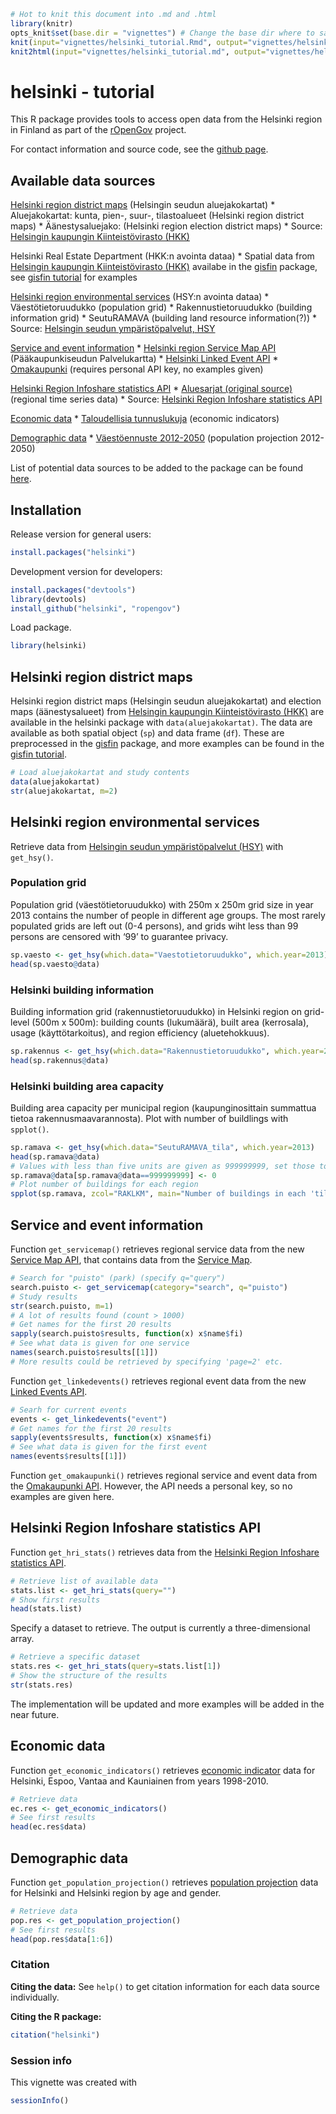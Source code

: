 <!--
%\VignetteEngine{knitr}
%\VignetteIndexEntry{An R Markdown Vignette made with knitr}
-->

```r
# Hot to knit this document into .md and .html
library(knitr)
opts_knit$set(base.dir = "vignettes") # Change the base dir where to save figures
knit(input="vignettes/helsinki_tutorial.Rmd", output="vignettes/helsinki_tutorial.md")
knit2html(input="vignettes/helsinki_tutorial.md", output="vignettes/helsinki_tutorial.html", options=c("use_xhtml","smartypants","mathjax","highlight_code"))
```


helsinki - tutorial
===========

This R package provides tools to access open data from the Helsinki region in Finland
as part of the [rOpenGov](http://ropengov.github.io) project.

For contact information and source code, see the [github page](https://github.com/rOpenGov/helsinki). 

## Available data sources

[Helsinki region district maps](#aluejakokartat) (Helsingin seudun aluejakokartat)
* Aluejakokartat: kunta, pien-, suur-, tilastoalueet (Helsinki region district maps)
* Äänestysaluejako: (Helsinki region election district maps)
* Source: [Helsingin kaupungin Kiinteistövirasto (HKK)](http://ptp.hel.fi/avoindata/)

Helsinki Real Estate Department (HKK:n avointa dataa)
* Spatial data from [Helsingin kaupungin Kiinteistövirasto (HKK)](http://ptp.hel.fi/avoindata/) availabe in the [gisfin](https://github.com/rOpenGov/gisfin) package, see [gisfin tutorial](https://github.com/rOpenGov/gisfin/blob/master/vignettes/gisfin_tutorial.md) for examples

[Helsinki region environmental services](#hsy) (HSY:n avointa dataa)
* Väestötietoruudukko (population grid)
* Rakennustietoruudukko (building information grid)
* SeutuRAMAVA (building land resource information(?))
* Source: [Helsingin seudun ympäristöpalvelut, HSY](http://www.hsy.fi/seututieto/kaupunki/paikkatiedot/Sivut/Avoindata.aspx)

[Service and event information](#servicemap)
* [Helsinki region Service Map API](http://api.hel.fi/servicemap/v1/) (Pääkaupunkiseudun Palvelukartta)
* [Helsinki Linked Event API](http://api.hel.fi/linkedevents/v0.1/)
* [Omakaupunki](http://api.omakaupunki.fi/) (requires personal API key, no examples given)

[Helsinki Region Infoshare statistics API](#hri_stats)
* [Aluesarjat (original source)](http://www.aluesarjat.fi/) (regional time series data)
* Source: [Helsinki Region Infoshare statistics API](http://dev.hel.fi/stats/)

[Economic data](#economy)
* [Taloudellisia tunnuslukuja](http://www.hri.fi/fi/data/paakaupunkiseudun-kuntien-taloudellisia-tunnuslukuja/) (economic indicators)

[Demographic data](#demography)
* [Väestöennuste 2012-2050](http://www.hri.fi/fi/data/helsingin-ja-helsingin-seudun-vaestoennuste-sukupuolen-ja-ian-mukaan-2012-2050/) (population projection 2012-2050)
 

List of potential data sources to be added to the package can be found [here](https://github.com/rOpenGov/helsinki/blob/master/vignettes/todo-datasets.md).

## Installation

Release version for general users:

```r
install.packages("helsinki")
```

Development version for developers:

```r
install.packages("devtools")
library(devtools)
install_github("helsinki", "ropengov")
```

Load package.

```r
library(helsinki)
```

## <a name="aluejakokartat"></a>Helsinki region district maps

Helsinki region district maps (Helsingin seudun aluejakokartat) and election maps (äänestysalueet) from [Helsingin kaupungin Kiinteistövirasto (HKK)](http://ptp.hel.fi/avoindata/) are available in the helsinki package with `data(aluejakokartat)`. The data are available as both spatial object (`sp`) and data frame (`df`). These are preprocessed in the [gisfin](https://github.com/rOpenGov/gisfin) package, and more examples can be found in the [gisfin tutorial](https://github.com/rOpenGov/gisfin/blob/master/vignettes/gisfin_tutorial.md). 

```r
# Load aluejakokartat and study contents
data(aluejakokartat)
str(aluejakokartat, m=2)
```


## <a name="hsy"></a> Helsinki region environmental services

Retrieve data from [Helsingin seudun ympäristöpalvelut (HSY)](http://www.hsy.fi/seututieto/kaupunki/paikkatiedot/Sivut/Avoindata.aspx) with `get_hsy()`.

### Population grid 

Population grid (väestötietoruudukko) with 250m x 250m grid size in year 2013 contains the number of people in different age groups. The most rarely populated grids are left out (0-4 persons), and grids wiht less than 99 persons are censored with '99' to guarantee privacy.

```r
sp.vaesto <- get_hsy(which.data="Vaestotietoruudukko", which.year=2013)
head(sp.vaesto@data)
```


### Helsinki building information

Building information grid (rakennustietoruudukko) in Helsinki region on grid-level (500m x 500m): building counts (lukumäärä), built area (kerrosala), usage (käyttötarkoitus), and region
efficiency (aluetehokkuus).

```r
sp.rakennus <- get_hsy(which.data="Rakennustietoruudukko", which.year=2013)  
head(sp.rakennus@data)
```

### Helsinki building area capacity

Building area capacity per municipal region (kaupunginosittain summattua tietoa rakennusmaavarannosta). Plot with number of buildlings with `spplot()`.

```r
sp.ramava <- get_hsy(which.data="SeutuRAMAVA_tila", which.year=2013)  
head(sp.ramava@data)
# Values with less than five units are given as 999999999, set those to zero
sp.ramava@data[sp.ramava@data==999999999] <- 0
# Plot number of buildings for each region
spplot(sp.ramava, zcol="RAKLKM", main="Number of buildings in each 'tilastoalue'", col.regions=colorRampPalette(c('blue', 'gray80', 'red'))(100))
```


## <a name="servicemap"></a>Service and event information

Function `get_servicemap()` retrieves regional service data from the new [Service Map API](http://api.hel.fi/servicemap/v1/), that contains data from the [Service Map](http://dev.hel.fi/servicemap/).

```r
# Search for "puisto" (park) (specify q="query")
search.puisto <- get_servicemap(category="search", q="puisto")
# Study results
str(search.puisto, m=1)
# A lot of results found (count > 1000)
# Get names for the first 20 results
sapply(search.puisto$results, function(x) x$name$fi)
# See what data is given for one service
names(search.puisto$results[[1]])
# More results could be retrieved by specifying 'page=2' etc.
```

Function `get_linkedevents()` retrieves regional event data from the new [Linked Events API](http://api.hel.fi/linkedevents/v0.1/).

```r
# Searh for current events
events <- get_linkedevents("event")
# Get names for the first 20 results
sapply(events$results, function(x) x$name$fi)
# See what data is given for the first event
names(events$results[[1]])
```


Function `get_omakaupunki()` retrieves regional service and event data from the [Omakaupunki API](http://api.omakaupunki.fi/). However, the API needs a personal key, so no examples are given here.

## <a name="hri_stats"></a> Helsinki Region Infoshare statistics API

Function `get_hri_stats()` retrieves data from the [Helsinki Region Infoshare statistics API](http://dev.hel.fi/stats/).

```r
# Retrieve list of available data
stats.list <- get_hri_stats(query="")
# Show first results
head(stats.list)
```

Specify a dataset to retrieve. The output is currently a three-dimensional array.

```r
# Retrieve a specific dataset
stats.res <- get_hri_stats(query=stats.list[1])
# Show the structure of the results
str(stats.res)
```

The implementation will be updated and more examples will be added in the near future.

## <a name="economy"></a> Economic data

Function `get_economic_indicators()` retrieves [economic indicator](http://www.hri.fi/fi/data/paakaupunkiseudun-kuntien-taloudellisia-tunnuslukuja/) data for Helsinki, Espoo, Vantaa and Kauniainen from years 1998-2010. 

```r
# Retrieve data
ec.res <- get_economic_indicators()
# See first results
head(ec.res$data)
```


## <a name="demography"></a> Demographic data

Function `get_population_projection()` retrieves [population projection](http://www.hri.fi/fi/data/helsingin-ja-helsingin-seudun-vaestoennuste-sukupuolen-ja-ian-mukaan-2012-2050/) data for Helsinki and Helsinki region by age and gender.

```r
# Retrieve data
pop.res <- get_population_projection()
# See first results
head(pop.res$data[1:6])
```


### Citation

**Citing the data:** See `help()` to get citation information for each data source individually.

**Citing the R package:**

```r
citation("helsinki")
```

### Session info


This vignette was created with

```r
sessionInfo()
```


